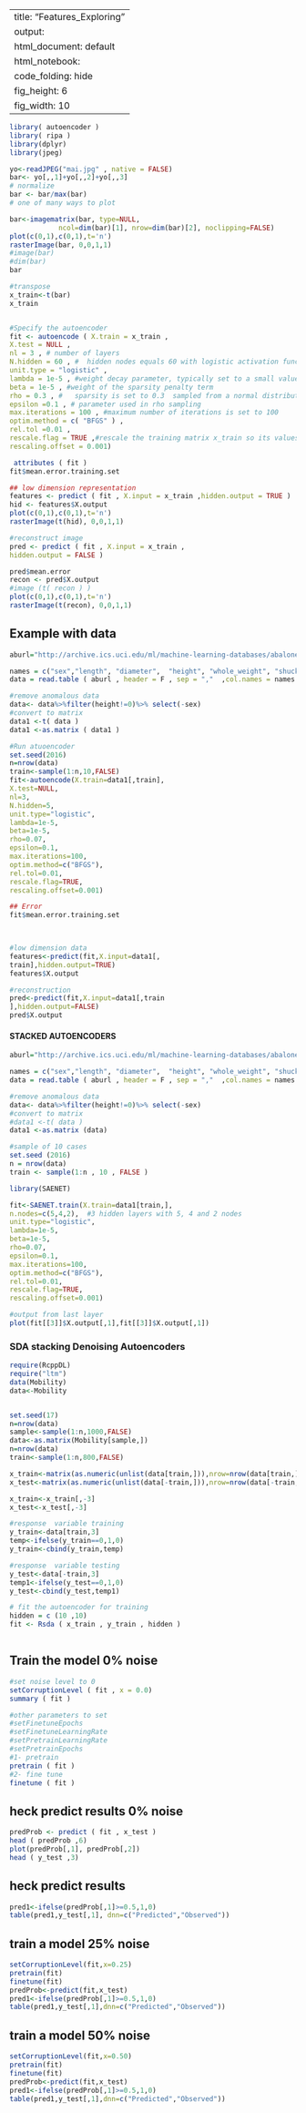 
---
title: "Features_Exploring"
output:
  html_document: default
  html_notebook:
    code_folding: hide
    fig_height: 6
    fig_width: 10
---


```r
library( autoencoder )
library( ripa )
library(dplyr)
library(jpeg)
```


```r

yo<-readJPEG("mai.jpg" , native = FALSE)
bar<- yo[,,1]+yo[,,2]+yo[,,3]
# normalize
bar <- bar/max(bar)
# one of many ways to plot

bar<-imagematrix(bar, type=NULL,
            ncol=dim(bar)[1], nrow=dim(bar)[2], noclipping=FALSE)
plot(c(0,1),c(0,1),t='n')
rasterImage(bar, 0,0,1,1)
#image(bar)
#dim(bar)
bar
```



```r

#transpose
x_train<-t(bar)
x_train


#Specify the autoencoder
fit <- autoencode ( X.train = x_train ,
X.test = NULL ,
nl = 3 , # number of layers
N.hidden = 60 , #  hidden nodes equals 60 with logistic activation functions.
unit.type = "logistic" ,
lambda = 1e-5 , #weight decay parameter, typically set to a small value
beta = 1e-5 , #weight of the sparsity penalty term
rho = 0.3 , #   sparsity is set to 0.3  sampled from a normal distribution N(0,epsilon**2 )
epsilon =0.1 , # parameter used in rho sampling
max.iterations = 100 , #maximum number of iterations is set to 100
optim.method = c( "BFGS" ) ,
rel.tol =0.01 ,
rescale.flag = TRUE ,#rescale the training matrix x_train so its values liein the range 0-1  (for the logistic activation function)
rescaling.offset = 0.001)

```


```r
 attributes ( fit )
fit$mean.error.training.set

## low dimension representation
features <- predict ( fit , X.input = x_train ,hidden.output = TRUE )
hid <- features$X.output
plot(c(0,1),c(0,1),t='n')
rasterImage(t(hid), 0,0,1,1)

```




```r
#reconstruct image
pred <- predict ( fit , X.input = x_train ,
hidden.output = FALSE )

pred$mean.error
recon <- pred$X.output
#image (t( recon ) )
plot(c(0,1),c(0,1),t='n')
rasterImage(t(recon), 0,0,1,1)
```




## Example with data 
```r

aburl="http://archive.ics.uci.edu/ml/machine-learning-databases/abalone/abalone.data"

names = c("sex","length", "diameter",  "height", "whole_weight", "shucked_weight", "viscera_weight", "shell_weight","rings")
data = read.table ( aburl , header = F , sep = ","  ,col.names = names )

#remove anomalous data
data<- data%>%filter(height!=0)%>% select(-sex)
#convert to matrix
data1 <-t( data )
data1 <-as.matrix ( data1 )

#Run atuoencoder
set.seed(2016)
n=nrow(data)
train<-sample(1:n,10,FALSE)
fit<-autoencode(X.train=data1[,train],
X.test=NULL,
nl=3,
N.hidden=5,
unit.type="logistic",
lambda=1e-5,
beta=1e-5,
rho=0.07,
epsilon=0.1,
max.iterations=100,
optim.method=c("BFGS"),
rel.tol=0.01,
rescale.flag=TRUE,
rescaling.offset=0.001)

## Error
fit$mean.error.training.set

 
```



```r
#low dimension data
features<-predict(fit,X.input=data1[,
train],hidden.output=TRUE)
features$X.output

#reconstruction
pred<-predict(fit,X.input=data1[,train
],hidden.output=FALSE)
pred$X.output
```



####  STACKED AUTOENCODERS
```r

aburl="http://archive.ics.uci.edu/ml/machine-learning-databases/abalone/abalone.data"

names = c("sex","length", "diameter",  "height", "whole_weight", "shucked_weight", "viscera_weight", "shell_weight","rings")
data = read.table ( aburl , header = F , sep = ","  ,col.names = names )

#remove anomalous data
data<- data%>%filter(height!=0)%>% select(-sex)
#convert to matrix
#data1 <-t( data )
data1 <-as.matrix (data)

#sample of 10 cases
set.seed (2016)
n = nrow(data)
train <- sample(1:n , 10 , FALSE )

```






```r
library(SAENET)

fit<-SAENET.train(X.train=data1[train,],
n.nodes=c(5,4,2),  #3 hidden layers with 5, 4 and 2 nodes
unit.type="logistic",
lambda=1e-5,
beta=1e-5,
rho=0.07,
epsilon=0.1,
max.iterations=100,
optim.method=c("BFGS"),
rel.tol=0.01,
rescale.flag=TRUE,
rescaling.offset=0.001)


```



```r
#output from last layer
plot(fit[[3]]$X.output[,1],fit[[3]]$X.output[,1])
```





### SDA stacking Denoising Autoencoders

```r
require(RcppDL)
require("ltm")
data(Mobility)
data<-Mobility


set.seed(17)
n=nrow(data)
sample<-sample(1:n,1000,FALSE)
data<-as.matrix(Mobility[sample,])
n=nrow(data)
train<-sample(1:n,800,FALSE)

x_train<-matrix(as.numeric(unlist(data[train,])),nrow=nrow(data[train,]))
x_test<-matrix(as.numeric(unlist(data[-train,])),nrow=nrow(data[-train,]))

x_train<-x_train[,-3]
x_test<-x_test[,-3] 

```


```r
#response  variable training
y_train<-data[train,3]
temp<-ifelse(y_train==0,1,0)
y_train<-cbind(y_train,temp)

#response  variable testing
y_test<-data[-train,3]
temp1<-ifelse(y_test==0,1,0)
y_test<-cbind(y_test,temp1)

# fit the autoencoder for training
hidden = c (10 ,10)
fit <- Rsda ( x_train , y_train , hidden )



```


## Train the model 0% noise
```r
#set noise level to 0
setCorruptionLevel ( fit , x = 0.0)
summary ( fit )

#other parameters to set
#setFinetuneEpochs
#setFinetuneLearningRate
#setPretrainLearningRate
#setPretrainEpochs
#1- pretrain
pretrain ( fit )
#2- fine tune
finetune ( fit )


```


## heck predict results 0% noise
```r
predProb <- predict ( fit , x_test )
head ( predProb ,6)
plot(predProb[,1], predProb[,2])
head ( y_test ,3)
```


## heck predict results
```r
pred1<-ifelse(predProb[,1]>=0.5,1,0)
table(pred1,y_test[,1], dnn=c("Predicted","Observed"))
```






## train a model 25% noise
```r
setCorruptionLevel(fit,x=0.25)
pretrain(fit)
finetune(fit)
predProb<-predict(fit,x_test)
pred1<-ifelse(predProb[,1]>=0.5,1,0)
table(pred1,y_test[,1],dnn=c("Predicted","Observed"))

```




## train a model 50% noise
```r
setCorruptionLevel(fit,x=0.50)
pretrain(fit)
finetune(fit)
predProb<-predict(fit,x_test)
pred1<-ifelse(predProb[,1]>=0.5,1,0)
table(pred1,y_test[,1],dnn=c("Predicted","Observed"))

```




















